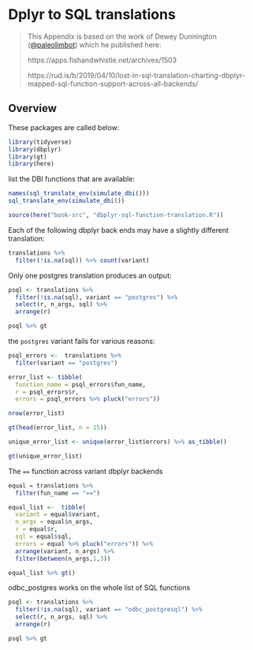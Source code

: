 # Dplyr to SQL translations 

> This Appendix is based on the work of Dewey Dunnington ([@paleolimbot](http://twitter.com/paleolimbot)) which he published here: 
> 
> https://apps.fishandwhistle.net/archives/1503 
>
>  https://rud.is/b/2019/04/10/lost-in-sql-translation-charting-dbplyr-mapped-sql-function-support-across-all-backends/

## Overview

These packages are called below:
```r
library(tidyverse)
library(dbplyr)
library(gt)
library(here)
```
list the DBI functions that are available:
```r
names(sql_translate_env(simulate_dbi()))
sql_translate_env(simulate_dbi())
```

```r
source(here("book-src", "dbplyr-sql-function-translation.R"))
```

Each of the following dbplyr back ends may have a slightly different translation:

```r
translations %>%
  filter(!is.na(sql)) %>% count(variant)
```
Only one postgres translation produces an output:
```r
psql <- translations %>%
  filter(!is.na(sql), variant == "postgres") %>%
  select(r, n_args, sql) %>%
  arrange(r)

psql %>% gt
```

the `postgres` variant fails for various reasons:
```r
psql_errors <-  translations %>%
  filter(variant == "postgres") 

error_list <- tibble(
  function_name = psql_errors$fun_name, 
  r = psql_errors$r,
  errors = psql_errors %>% pluck("errors"))

nrow(error_list)

gt(head(error_list, n = 15))

unique_error_list <- unique(error_list$errors) %>% as_tibble()

gt(unique_error_list)

```
The `==` function across variant dbplyr backends
```r
equal = translations %>% 
  filter(fun_name == "==") 

equal_list <-  tibble(
  variant = equal$variant, 
  n_args = equal$n_args,
  r = equal$r,
  sql = equal$sql,
  errors = equal %>% pluck("errors")) %>% 
  arrange(variant, n_args) %>% 
  filter(between(n_args,1,3))

equal_list %>% gt()
```
odbc_postgres works on the whole list of SQL functions
```r
psql <- translations %>%
  filter(!is.na(sql), variant == "odbc_postgresql") %>%
  select(r, n_args, sql) %>%
  arrange(r)

psql %>% gt

```


